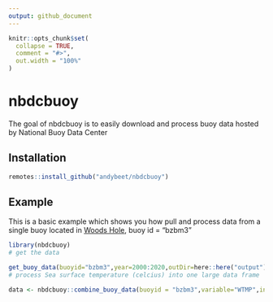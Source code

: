 ```yaml
---
output: github_document
---
```


<!-- README.md is generated from README.Rmd. Please edit that file -->

```r
knitr::opts_chunk$set(
  collapse = TRUE,
  comment = "#>",
  out.width = "100%"
)
```
# nbdcbuoy

<!-- badges: start -->
<!-- badges: end -->

The goal of nbdcbuoy is to easily download and process buoy data hosted by National Buoy Data Center

## Installation

``` r
remotes::install_github("andybeet/nbdcbuoy")
```

## Example

This is a basic example which shows you how pull and process data from a single buoy located in [Woods Hole](https://www.ndbc.noaa.gov/station_history.php?station=bzbm3), buoy id = "bzbm3"

``` r
library(nbdcbuoy)
# get the data

get_buoy_data(buoyid="bzbm3",year=2000:2020,outDir=here::here("output"))
# process Sea surface temperature (celcius) into one large data frame

data <- nbdcbuoy::combine_buoy_data(buoyid = "bzbm3",variable="WTMP",inDir = here::here("output"))
```


